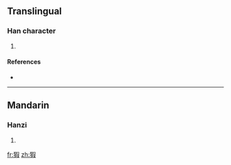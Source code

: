 ==Translingual==

===Han character===
{{Han char|rn=94|rad=犬|as=09|sn=12|four=4724<sub>7</sub>|canj=大竹口尸水 (KHRSE)}}

# {{defn|Han|sort=犬09}}

====References====
* {{Han ref|kx=0715.150|dkj=20551|dj=1127.110|hdz=21360.060|uh=7333|ud=29491|bh=DA72|bd=55922}}

----

==Mandarin==

===Hanzi===
{{cmn-hanzi|pin=[[jiā]] ([[jia1]]), [[yáo]] ([[yao2]])|wg=chia<sup>1</sup>, yao<sup>2</sup>}}

# {{defn|Mandarin|sort=犬09}}

[[fr:猳]]
[[zh:猳]]